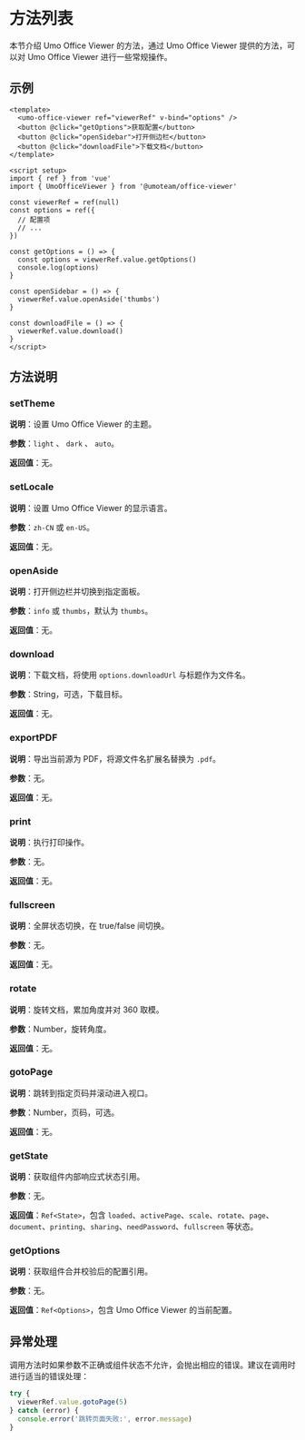 # 方法列表

本节介绍 Umo Office Viewer 的方法，通过 Umo Office Viewer 提供的方法，可以对 Umo Office Viewer 进行一些常规操作。

## 示例

```vue
<template>
  <umo-office-viewer ref="viewerRef" v-bind="options" />
  <button @click="getOptions">获取配置</button>
  <button @click="openSidebar">打开侧边栏</button>
  <button @click="downloadFile">下载文档</button>
</template>

<script setup>
import { ref } from 'vue'
import { UmoOfficeViewer } from '@umoteam/office-viewer'

const viewerRef = ref(null)
const options = ref({
  // 配置项
  // ...
})

const getOptions = () => {
  const options = viewerRef.value.getOptions()
  console.log(options)
}

const openSidebar = () => {
  viewerRef.value.openAside('thumbs')
}

const downloadFile = () => {
  viewerRef.value.download()
}
</script>
```

## 方法说明

### setTheme

**说明**：设置 Umo Office Viewer 的主题。

**参数**：`light` 、 `dark` 、 `auto`。

**返回值**：无。

### setLocale

**说明**：设置 Umo Office Viewer 的显示语言。

**参数**：`zh-CN` 或 `en-US`。

**返回值**：无。

### openAside

**说明**：打开侧边栏并切换到指定面板。

**参数**：`info` 或 `thumbs`，默认为 `thumbs`。

**返回值**：无。

### download

**说明**：下载文档，将使用 `options.downloadUrl` 与标题作为文件名。

**参数**：String，可选，下载目标。

**返回值**：无。

### exportPDF

**说明**：导出当前源为 PDF，将源文件名扩展名替换为 `.pdf`。

**参数**：无。

**返回值**：无。

### print

**说明**：执行打印操作。

**参数**：无。

**返回值**：无。

### fullscreen

**说明**：全屏状态切换，在 true/false 间切换。

**参数**：无。

**返回值**：无。

### rotate

**说明**：旋转文档，累加角度并对 360 取模。

**参数**：Number，旋转角度。

**返回值**：无。

### gotoPage

**说明**：跳转到指定页码并滚动进入视口。

**参数**：Number，页码，可选。

**返回值**：无。

### getState

**说明**：获取组件内部响应式状态引用。

**参数**：无。

**返回值**：`Ref<State>`，包含 `loaded`、`activePage`、`scale`、`rotate`、`page`、`document`、`printing`、`sharing`、`needPassword`、`fullscreen` 等状态。

### getOptions

**说明**：获取组件合并校验后的配置引用。

**参数**：无。

**返回值**：`Ref<Options>`，包含 Umo Office Viewer 的当前配置。

## 异常处理

调用方法时如果参数不正确或组件状态不允许，会抛出相应的错误。建议在调用时进行适当的错误处理：

```javascript
try {
  viewerRef.value.gotoPage(5)
} catch (error) {
  console.error('跳转页面失败:', error.message)
}
```
